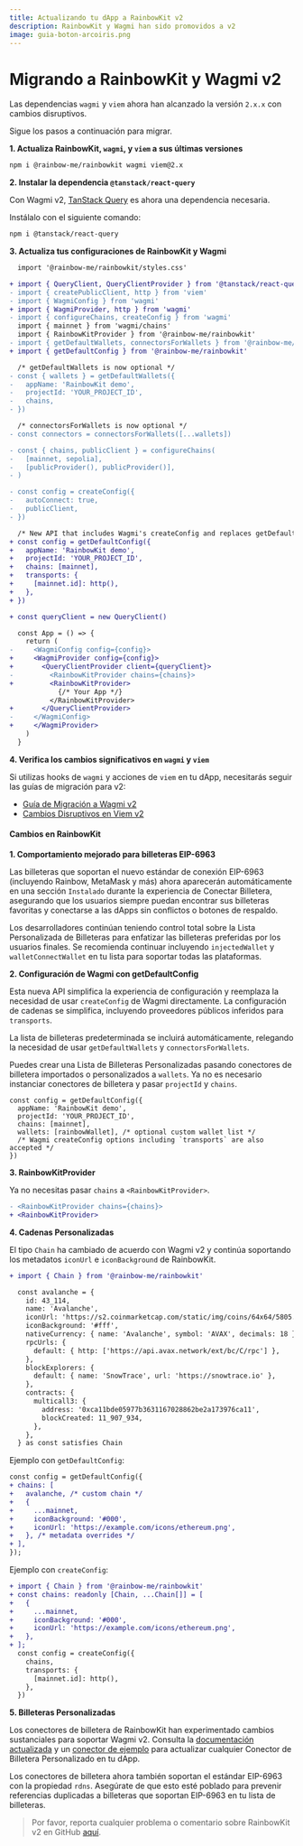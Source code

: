 ```yaml
---
title: Actualizando tu dApp a RainbowKit v2
description: RainbowKit y Wagmi han sido promovidos a v2
image: guia-boton-arcoiris.png
---
```


# Migrando a RainbowKit y Wagmi v2

Las dependencias `wagmi` y `viem` ahora han alcanzado la versión `2.x.x` con cambios disruptivos.

Sigue los pasos a continuación para migrar.

**1. Actualiza RainbowKit, `wagmi`, y `viem` a sus últimas versiones**

```bash
npm i @rainbow-me/rainbowkit wagmi viem@2.x
```

**2. Instalar la dependencia `@tanstack/react-query`**

Con Wagmi v2, [TanStack Query](https://tanstack.com/query/v5/docs/react/overview) es ahora una dependencia necesaria.

Instálalo con el siguiente comando:

```bash
npm i @tanstack/react-query
```

**3. Actualiza tus configuraciones de RainbowKit y Wagmi**

```diff
  import '@rainbow-me/rainbowkit/styles.css'

+ import { QueryClient, QueryClientProvider } from '@tanstack/react-query'
- import { createPublicClient, http } from 'viem'
- import { WagmiConfig } from 'wagmi'
+ import { WagmiProvider, http } from 'wagmi'
- import { configureChains, createConfig } from 'wagmi'
  import { mainnet } from 'wagmi/chains'
  import { RainbowKitProvider } from '@rainbow-me/rainbowkit'
- import { getDefaultWallets, connectorsForWallets } from '@rainbow-me/rainbowkit'
+ import { getDefaultConfig } from '@rainbow-me/rainbowkit'

  /* getDefaultWallets is now optional */
- const { wallets } = getDefaultWallets({
-   appName: 'RainbowKit demo',
-   projectId: 'YOUR_PROJECT_ID',
-   chains,
- })

  /* connectorsForWallets is now optional */
- const connectors = connectorsForWallets([...wallets])

- const { chains, publicClient } = configureChains( 
-   [mainnet, sepolia], 
-   [publicProvider(), publicProvider()],
- )

- const config = createConfig({
-   autoConnect: true,
-   publicClient,
- })

  /* New API that includes Wagmi's createConfig and replaces getDefaultWallets and connectorsForWallets */
+ const config = getDefaultConfig({
+   appName: 'RainbowKit demo',
+   projectId: 'YOUR_PROJECT_ID',
+   chains: [mainnet],
+   transports: {
+     [mainnet.id]: http(),
+   },
+ })

+ const queryClient = new QueryClient()

  const App = () => {
    return (
-     <WagmiConfig config={config}>
+     <WagmiProvider config={config}>
+       <QueryClientProvider client={queryClient}>
-         <RainbowKitProvider chains={chains}>
+         <RainbowKitProvider>
            {/* Your App */}
          </RainbowKitProvider>
+       </QueryClientProvider>
-     </WagmiConfig>
+     </WagmiProvider>
    )
  }
```

**4. Verifica los cambios significativos en `wagmi` y `viem`**

Si utilizas hooks de `wagmi` y acciones de `viem` en tu dApp, necesitarás seguir las guías de migración para v2:

- [Guía de Migración a Wagmi v2](https://wagmi.sh/react/guides/migrate-from-v1-to-v2)
- [Cambios Disruptivos en Viem v2](https://viem.sh/docs/migration-guide.html#_2-x-x-breaking-changes)

#### Cambios en RainbowKit

**1. Comportamiento mejorado para billeteras EIP-6963**

Las billeteras que soportan el nuevo estándar de conexión EIP-6963 (incluyendo Rainbow, MetaMask y más) ahora aparecerán automáticamente en una sección `Instalado` durante la experiencia de Conectar Billetera, asegurando que los usuarios siempre puedan encontrar sus billeteras favoritas y conectarse a las dApps sin conflictos o botones de respaldo.

Los desarrolladores continúan teniendo control total sobre la Lista Personalizada de Billeteras para enfatizar las billeteras preferidas por los usuarios finales. Se recomienda continuar incluyendo `injectedWallet` y `walletConnectWallet` en tu lista para soportar todas las plataformas.

**2. Configuración de Wagmi con getDefaultConfig**

Esta nueva API simplifica la experiencia de configuración y reemplaza la necesidad de usar `createConfig` de Wagmi directamente. La configuración de cadenas se simplifica, incluyendo proveedores públicos inferidos para `transports`.

La lista de billeteras predeterminada se incluirá automáticamente, relegando la necesidad de usar `getDefaultWallets` y `connectorsForWallets`.

Puedes crear una Lista de Billeteras Personalizadas pasando conectores de billetera importados o personalizados a `wallets`. Ya no es necesario instanciar conectores de billetera y pasar `projectId` y `chains`.

```
const config = getDefaultConfig({
  appName: 'RainbowKit demo',
  projectId: 'YOUR_PROJECT_ID',
  chains: [mainnet],
  wallets: [rainbowWallet], /* optional custom wallet list */
  /* Wagmi createConfig options including `transports` are also accepted */
})
```

**3. RainbowKitProvider**

Ya no necesitas pasar `chains` a `<RainbowKitProvider>`.

```diff
- <RainbowKitProvider chains={chains}>
+ <RainbowKitProvider>
```

**4. Cadenas Personalizadas**

El tipo `Chain` ha cambiado de acuerdo con Wagmi v2 y continúa soportando los metadatos `iconUrl` e `iconBackground` de RainbowKit.

```diff
+ import { Chain } from '@rainbow-me/rainbowkit'

  const avalanche = {
    id: 43_114,
    name: 'Avalanche',
    iconUrl: 'https://s2.coinmarketcap.com/static/img/coins/64x64/5805.png',
    iconBackground: '#fff',
    nativeCurrency: { name: 'Avalanche', symbol: 'AVAX', decimals: 18 },
    rpcUrls: {
      default: { http: ['https://api.avax.network/ext/bc/C/rpc'] },
    },
    blockExplorers: {
      default: { name: 'SnowTrace', url: 'https://snowtrace.io' },
    },
    contracts: {
      multicall3: {
        address: '0xca11bde05977b3631167028862be2a173976ca11',
        blockCreated: 11_907_934,
      },
    },
  } as const satisfies Chain
```

Ejemplo con `getDefaultConfig`:

```diff
const config = getDefaultConfig({
+ chains: [
+   avalanche, /* custom chain */
+   {
+     ...mainnet,
+     iconBackground: '#000',
+     iconUrl: 'https://example.com/icons/ethereum.png',
+   }, /* metadata overrides */
+ ],
});
```

Ejemplo con `createConfig`:

```diff
+ import { Chain } from '@rainbow-me/rainbowkit'
+ const chains: readonly [Chain, ...Chain[]] = [
+   {
+     ...mainnet,
+     iconBackground: '#000',
+     iconUrl: 'https://example.com/icons/ethereum.png',
+   },
+ ];
  const config = createConfig({
    chains,
    transports: {
      [mainnet.id]: http(),
    },
  })
```

**5. Billeteras Personalizadas**

Los conectores de billetera de RainbowKit han experimentado cambios sustanciales para soportar Wagmi v2. Consulta la [documentación actualizada](https://www.rainbowkit.com/docs/custom-wallets) y un [conector de ejemplo](https://github.com/rainbow-me/rainbowkit/tree/main/packages/rainbowkit/src/wallets/walletConnectors/rainbowWallet/rainbowWallet.ts) para actualizar cualquier Conector de Billetera Personalizado en tu dApp.

Los conectores de billetera ahora también soportan el estándar EIP-6963 con la propiedad `rdns`. Asegúrate de que esto esté poblado para prevenir referencias duplicadas a billeteras que soportan EIP-6963 en tu lista de billeteras.

> Por favor, reporta cualquier problema o comentario sobre RainbowKit v2 en GitHub [aquí](https://github.com/rainbow-me/rainbowkit/issues/new/choose).
